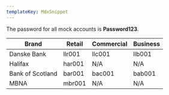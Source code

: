 ```yaml
---
templateKey: MdxSnippet
---
```


The password for all mock accounts is **Password123**.

|Brand|Retail|Commercial|Business|
|--- |--- |--- |--- |
|Danske Bank|llr001|llc001|llb001|
|Halifax|har001|N/A|N/A|
|Bank of Scotland|bar001|bac001|bab001|
|MBNA|mbr001|N/A|N/A|

